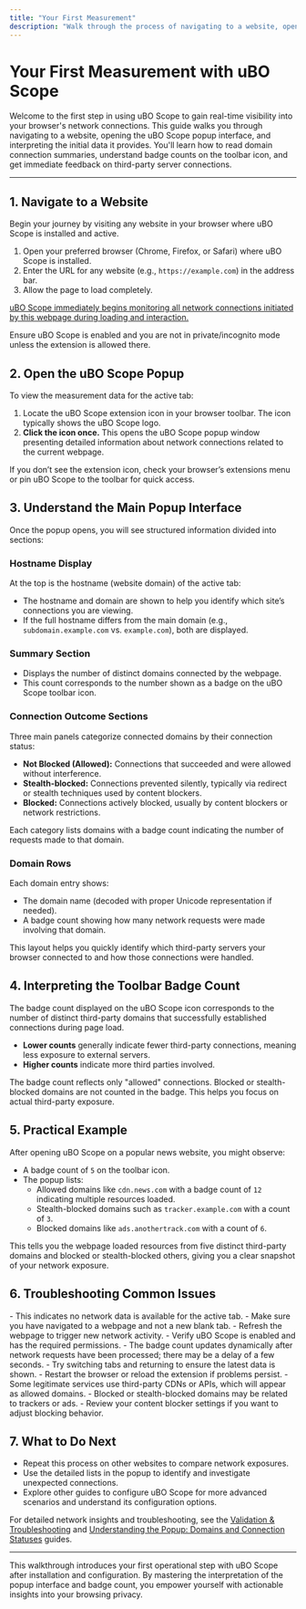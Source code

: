 ```yaml
---
title: "Your First Measurement"
description: "Walk through the process of navigating to a website, opening the uBO Scope popup, and observing the initial data. Learn to interpret the domain connection summaries and badge counts for immediate feedback."
---
```


# Your First Measurement with uBO Scope

Welcome to the first step in using uBO Scope to gain real-time visibility into your browser's network connections. This guide walks you through navigating to a website, opening the uBO Scope popup interface, and interpreting the initial data it provides. You'll learn how to read domain connection summaries, understand badge counts on the toolbar icon, and get immediate feedback on third-party server connections.

---

## 1. Navigate to a Website

Begin your journey by visiting any website in your browser where uBO Scope is installed and active.

1. Open your preferred browser (Chrome, Firefox, or Safari) where uBO Scope is installed.
2. Enter the URL for any website (e.g., `https://example.com`) in the address bar.
3. Allow the page to load completely.

<u>uBO Scope immediately begins monitoring all network connections initiated by this webpage during loading and interaction.</u>

<Check>
Ensure uBO Scope is enabled and you are not in private/incognito mode unless the extension is allowed there.
</Check>

## 2. Open the uBO Scope Popup

To view the measurement data for the active tab:

1. Locate the uBO Scope extension icon in your browser toolbar. The icon typically shows the uBO Scope logo.
2. **Click the icon once.** This opens the uBO Scope popup window presenting detailed information about network connections related to the current webpage.

<Tip>
If you don’t see the extension icon, check your browser’s extensions menu or pin uBO Scope to the toolbar for quick access.
</Tip>

## 3. Understand the Main Popup Interface

Once the popup opens, you will see structured information divided into sections:

### Hostname Display

At the top is the hostname (website domain) of the active tab:

- The hostname and domain are shown to help you identify which site’s connections you are viewing.
- If the full hostname differs from the main domain (e.g., `subdomain.example.com` vs. `example.com`), both are displayed.

### Summary Section

- Displays the number of distinct domains connected by the webpage.
- This count corresponds to the number shown as a badge on the uBO Scope toolbar icon.

### Connection Outcome Sections

Three main panels categorize connected domains by their connection status:

- **Not Blocked (Allowed):** Connections that succeeded and were allowed without interference.
- **Stealth-blocked:** Connections prevented silently, typically via redirect or stealth techniques used by content blockers.
- **Blocked:** Connections actively blocked, usually by content blockers or network restrictions.

Each category lists domains with a badge count indicating the number of requests made to that domain.

### Domain Rows

Each domain entry shows:

- The domain name (decoded with proper Unicode representation if needed).
- A badge count showing how many network requests were made involving that domain.

This layout helps you quickly identify which third-party servers your browser connected to and how those connections were handled.

## 4. Interpreting the Toolbar Badge Count

The badge count displayed on the uBO Scope icon corresponds to the number of distinct third-party domains that successfully established connections during page load.

- **Lower counts** generally indicate fewer third-party connections, meaning less exposure to external servers.
- **Higher counts** indicate more third parties involved.

<Note>
The badge count reflects only "allowed" connections. Blocked or stealth-blocked domains are not counted in the badge. This helps you focus on actual third-party exposure.
</Note>

## 5. Practical Example

After opening uBO Scope on a popular news website, you might observe:

- A badge count of `5` on the toolbar icon.
- The popup lists:
  - Allowed domains like `cdn.news.com` with a badge count of `12` indicating multiple resources loaded.
  - Stealth-blocked domains such as `tracker.example.com` with a count of `3`.
  - Blocked domains like `ads.anothertrack.com` with a count of `6`.

This tells you the webpage loaded resources from five distinct third-party domains and blocked or stealth-blocked others, giving you a clear snapshot of your network exposure.

## 6. Troubleshooting Common Issues

<AccordionGroup title="Common Popup & Measurement Issues">
<Accordion title="The popup shows 'NO DATA' or is empty">
- This indicates no network data is available for the active tab.
- Make sure you have navigated to a webpage and not a new blank tab.
- Refresh the webpage to trigger new network activity.
- Verify uBO Scope is enabled and has the required permissions.
</Accordion>

<Accordion title="Badge count does not update after page load">
- The badge count updates dynamically after network requests have been processed; there may be a delay of a few seconds.
- Try switching tabs and returning to ensure the latest data is shown.
- Restart the browser or reload the extension if problems persist.
</Accordion>

<Accordion title="Unexpected domains in allowed or blocked lists">
- Some legitimate services use third-party CDNs or APIs, which will appear as allowed domains.
- Blocked or stealth-blocked domains may be related to trackers or ads.
- Review your content blocker settings if you want to adjust blocking behavior.
</Accordion>
</AccordionGroup>

## 7. What to Do Next

- Repeat this process on other websites to compare network exposures.
- Use the detailed lists in the popup to identify and investigate unexpected connections.
- Explore other guides to configure uBO Scope for more advanced scenarios and understand its configuration options.

For detailed network insights and troubleshooting, see the [Validation & Troubleshooting](https://your-docsite.com/getting-started/first-steps-usage-validation/validation-and-troubleshooting) and [Understanding the Popup: Domains and Connection Statuses](https://your-docsite.com/guides/network-insights-common-workflows/understanding-popup) guides.

---

<Info>
This walkthrough introduces your first operational step with uBO Scope after installation and configuration. By mastering the interpretation of the popup interface and badge count, you empower yourself with actionable insights into your browsing privacy.
</Info>